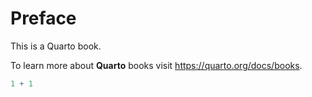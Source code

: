 # Preface {.unnumbered}

This is a Quarto book.

To learn more about **Quarto** books visit <https://quarto.org/docs/books>.

```r
1 + 1
```
